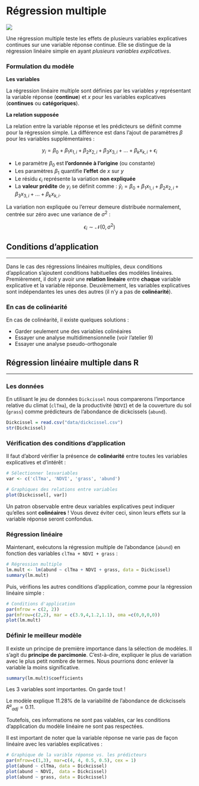 # Régression multiple

![](images/schema_multReg.png)

Une régression multiple teste les effets de plusieurs variables explicatives continues sur une variable réponse continue. Elle se distingue de la régression linéaire simple en ayant *plusieurs variables explicatives*.

### Formulation du modèle

**Les variables**

La régression linéaire multiple sont définies par les variables $y$ représentant la variable réponse (**continue**) et $x$ pour les variables explicatives (**continues** ou **catégoriques**).

**La relation supposée**

La relation entre la variable réponse et les prédicteurs se définit comme pour la régression simple. La différence est dans l'ajout de paramètres $\beta$ pour les variables supplémentaires :

$$y_i = \beta_0 + \beta_1x_{1,i}+\beta_2x_{2,i}+\beta_3x_{3,i}+...+\beta_kx_{k,i} + \epsilon_i$$

* Le paramètre $\beta_0$ est **l'ordonnée à l'origine** (ou constante)
* Les paramètres $\beta_1$ quantifie **l'effet** de $x$ sur $y$
* Le résidu $\epsilon_i$ représente la variation **non expliquée**
* La **valeur prédite** de $y_i$ se définit comme : $\hat{y}_i = \beta_0 + \beta_1x_{1,i}+\beta_2x_{2,i}+\beta_3x_{3,i}+...+\beta_kx_{k,i}$.

La variation non expliquée ou l'erreur demeure distribuée normalement, centrée sur zéro avec une variance de $\sigma^2$ :

$$\epsilon_i \sim \mathcal{N}(0,\,\sigma^2)$$

## Conditions d'application

------------------------------------------------------------------------

Dans le cas des régressions linéaires multiples, deux conditions d'application s'ajoutent conditions habituelles des modèles linéaires. Premièrement, il doit y avoir une **relation linéaire** entre **chaque** variable explicative et la variable réponse. Deuxièmement, les variables explicatives sont indépendantes les unes des autres (il n'y a pas de **colinéarité**).

### En cas de colinéarité

En cas de colinéarité, il existe quelques solutions :

* Garder seulement une des variables colinéaires
* Essayer une analyse multidimensionnelle (voir l'atelier 9)
* Essayer une analyse pseudo-orthogonale



## Régression linéaire multiple dans R

------------------------------------------------------------------------

### Les données

En utilisant le jeu de données `Dickcissel` nous comparerons l'importance relative du climat (`clTma`), de la productivité (`NDVI`) et de la couverture du sol (`grass`) comme prédicteurs de l'abondance de dickcissels (`abund`).

```r
Dickcissel = read.csv("data/dickcissel.csv")
str(Dickcissel)
```

### Vérification des conditions d'application

Il faut d'abord vérifier la présence de **colinéarité** entre toutes les variables explicatives et d'intérêt :

```r
# Sélectionner lesvariables
var <- c('clTma', 'NDVI', 'grass', 'abund')

# Graphiques des relations entre variables
plot(Dickcissel[, var])
```

:::explanation
Un patron observable entre deux variables explicatives peut indiquer qu'elles sont **colinéaires** ! Vous devez éviter ceci, sinon leurs effets sur la variable réponse seront confondus.
:::

### Régression linéaire

Maintenant, exécutons la régression multiple de l'abondance (`abund`) en fonction des variables `clTma + NDVI + grass` :

```r
# Régression multiple
lm.mult <- lm(abund ~ clTma + NDVI + grass, data = Dickcissel)
summary(lm.mult)
```

Puis, vérifions les autres conditions d'application, comme pour la régression linéaire simple :

```r
# Conditions d'application
par(mfrow = c(2, 2))
par(mfrow=c(2,2), mar = c(3.9,4,1.2,1.1), oma =c(0,0,0,0))
plot(lm.mult)
```

### Définir le meilleur modèle

Il existe un principe de première importance dans la sélection de modèles. Il s'agit du **principe de parcimonie**. C'est-à-dire, expliquer le plus de variation avec le plus petit nombre de termes. Nous pourrions donc enlever la variable la moins significative.

```r
summary(lm.mult)$coefficients
```

Les 3 variables sont importantes. On garde tout !

Le modèle explique 11.28% de la variabilité de l'abondance de dickcissels $R²_{adj} = 0.11$.

:::noway
Toutefois, ces informations ne sont pas valables, car les conditions d'application du modèle linéaire ne sont pas respectées.
:::

Il est important de noter que la variable réponse ne varie pas de façon linéaire avec les variables explicatives :

```r
# Graphique de la varible réponse vs. les prédicteurs
par(mfrow=c(1,3), mar=c(4, 4, 0.5, 0.5), cex = 1)
plot(abund ~ clTma, data = Dickcissel)
plot(abund ~ NDVI,  data = Dickcissel)
plot(abund ~ grass, data = Dickcissel)
```
